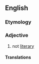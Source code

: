 ==English==

===Etymology===
{{prefix|en|non|literary}}

===Adjective===
{{en-adj|-}}

# not [[literary]]

====Translations====
{{trans-top|not literary}}
{{trans-mid}}
{{trans-bottom}}